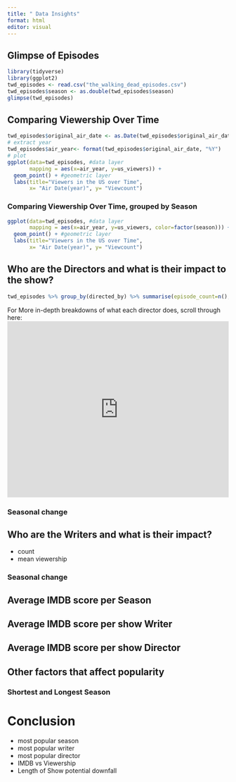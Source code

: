 ```yaml
---
title: " Data Insights"
format: html
editor: visual
---
```

## Glimpse of Episodes
```r
library(tidyverse)
library(ggplot2)
twd_episodes <- read.csv("the_walking_dead_episodes.csv")
twd_episodes$season <- as.double(twd_episodes$season)
glimpse(twd_episodes)
```

## Comparing Viewership Over Time 

```r
twd_episodes$original_air_date <- as.Date(twd_episodes$original_air_date, format = "%Y-%m-%d")
# extract year
twd_episodes$air_year<- format(twd_episodes$original_air_date, "%Y")
# plot
ggplot(data=twd_episodes, #data layer
       mapping = aes(x=air_year, y=us_viewers)) +
  geom_point() + #geometric layer
  labs(title="Viewers in the US over Time",
       x= "Air Date(year)", y= "Viewcount")
```

### Comparing Viewership Over Time, grouped by Season
```r
ggplot(data=twd_episodes, #data layer
       mapping = aes(x=air_year, y=us_viewers, color=factor(season))) +
  geom_point() + #geometric layer
  labs(title="Viewers in the US over Time",
       x= "Air Date(year)", y= "Viewcount")
```
## Who are the Directors and what is their impact to the show?
``` r
twd_episodes %>% group_by(directed_by) %>% summarise(episode_count=n(),average_viewcount=mean(us_viewers)) %>% arrange(desc(episode_count))
```

For More in-depth breakdowns of what each director does, scroll through here:
<iframe height="400" width="100%" frameborder="no" src="https://starrynad.shinyapps.io/TwdDirector/">
</iframe> 


### Seasonal change

## Who are the Writers and what is their impact? 
- count
- mean viewership

### Seasonal change

## Average IMDB score per Season

## Average IMDB score per show Writer 

## Average IMDB score per show Director 

## Other factors that affect popularity 

### Shortest and Longest Season 

# Conclusion 
- most popular season 
- most popular writer 
- most popular director 
- IMDB vs Viewership 
- Length of Show potential downfall